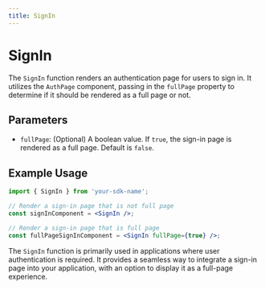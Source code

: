 ```yaml
---
title: SignIn
---
```


# SignIn

The `SignIn` function renders an authentication page for users to sign in. It utilizes the `AuthPage` component, passing in the `fullPage` property to determine if it should be rendered as a full page or not.

## Parameters

- `fullPage`: (Optional) A boolean value. If `true`, the sign-in page is rendered as a full page. Default is `false`.

## Example Usage

```jsx
import { SignIn } from 'your-sdk-name';

// Render a sign-in page that is not full page
const signInComponent = <SignIn />;

// Render a sign-in page that is full page
const fullPageSignInComponent = <SignIn fullPage={true} />;
```

The `SignIn` function is primarily used in applications where user authentication is required. It provides a seamless way to integrate a sign-in page into your application, with an option to display it as a full-page experience.